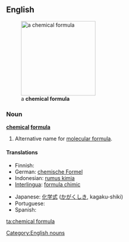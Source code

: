 ==English==
[[Image:Aptiganel.svg|thumb|200px|right|a '''chemical formula''']]

===Noun===
'''[[chemical]] [[formula]]'''

# Alternative name for [[molecular formula]].

====Translations====
{{trans-top|alternative name for molecular formula}}
* Finnish: {{t|fi|[[kemiallinen]] [[kaava]]}}
* German: [[chemische Formel]] {{f}}
* Indonesian: [[rumus kimia]]
* [[Interlingua]]: [[formula chimic]]
{{trans-mid}}
* Japanese: [[化学式]] ([[かがくしき]], kagaku-shiki)
* Portuguese: {{t-|pt|fórmula química|f}}
* Spanish: {{t+|es|fórmula química|f}}
{{trans-bottom}}

[[Category:English nouns]]

[[ta:chemical formula]]